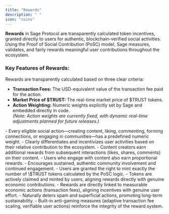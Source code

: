 ```yaml
---
title: "Rewards"
description: " "
icon: "coins"
---
```


**Rewards** in Sage Protocol are transparently calculated token incentives, granted directly to users for authentic, blockchain-verified social activities. Using the Proof of Social Contribution (PoSC) model, Sage measures, validates, and fairly rewards meaningful user contributions throughout the ecosystem.

### Key Features of Rewards:

<Card title="Transparent Reward Calculation">
  Rewards are transparently calculated based on three clear criteria:

  - **Transaction Fees:** The USD-equivalent value of the transaction fee paid for the action.
  - **Market Price of \$TRUST:** The real-time market price of \$TRUST tokens.
  - **Action Weighting:** Numeric weights explicitly set by Sage and embedded directly in code.\
    _(Note: Action weights are currently fixed, with dynamic real-time adjustments planned for future releases.)_
</Card>

<Card title="Action Weighting Model">
  - Every eligible social action—creating content, liking, commenting, forming connections, or engaging in communities—has a predefined numeric weight.
  - Clearly differentiates and incentivizes user activities based on their relative contribution to the ecosystem.
</Card>

<Card title="Incremental Engagement Rewards">
  - Content creators earn additional rewards from subsequent interactions (likes, shares, comments) on their content.
  - Users who engage with content also earn proportional rewards.
  - Encourages sustained, authentic community involvement and continued engagement.
</Card>

<Card title="Minting Rights for $TRUST">
  - Users are granted the right to mint exactly the number of \$TRUST tokens calculated by the PoSC logic.
  - Tokens are actively claimed and minted by users, aligning rewards directly with genuine economic contributions.
</Card>

<Card title="Economic Sustainability and Transparency">
  - Rewards are directly linked to measurable economic actions (transaction fees), aligning incentives with genuine user effort.
  - Naturally deters spam and superficial actions, promoting long-term sustainability.
  - Built-in anti-gaming measures (adaptive transaction fee scaling, verifiable user actions) reinforce the integrity of the reward system.
</Card>